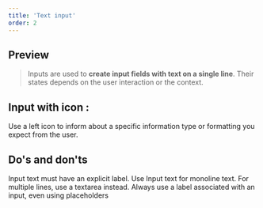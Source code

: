 ```yaml
---
title: 'Text input'
order: 2
---
```


## Preview

> Inputs are used to **create input fields with text on a single line**. Their states depends on the user interaction or the context.

<Preview nude path="input-state" />

## Input with icon :

Use a left icon to inform about a specific information type or formatting you expect from the user.

<Preview nude path="left-icon-input" />

## Do's and don'ts

<HintItem>
    Input text must have an explicit label.
</HintItem>

<HintItem>
    Use Input text for monoline text. For multiple lines, use a textarea instead.
</HintItem>

<HintItem>
    Always use a label associated with an input, even using placeholders
</HintItem>
